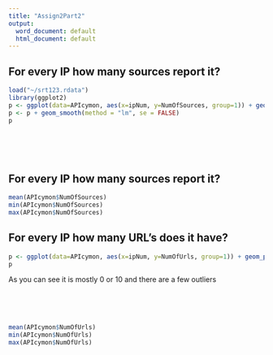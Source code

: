 ---
title: "Assign2Part2"
output:
  word_document: default
  html_document: default
---
## For every IP how many sources report it?
```{r}
load("~/srt123.rdata")
library(ggplot2)
p <- ggplot(data=APIcymon, aes(x=ipNum, y=NumOfSources, group=1)) + geom_point()
p <- p + geom_smooth(method = "lm", se = FALSE)
p
```
<br><br><br>

## For every IP how many sources report it?
```{r}
mean(APIcymon$NumOfSources)
min(APIcymon$NumOfSources)
max(APIcymon$NumOfSources)
```

## For every IP how many URL's does it have?
```{r}
p <- ggplot(data=APIcymon, aes(x=ipNum, y=NumOfUrls, group=1)) + geom_point()
p
```
As you can see it is mostly 0 or 10 and there are a few outliers

<br><br><br>

```{r}
mean(APIcymon$NumOfUrls)
min(APIcymon$NumOfUrls)
max(APIcymon$NumOfUrls)
```